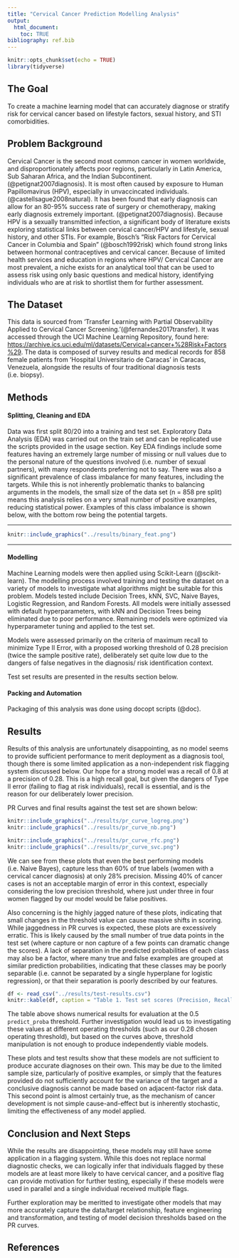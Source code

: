 ```yaml
---
title: "Cervical Cancer Prediction Modelling Analysis"
output: 
  html_document:
    toc: TRUE
bibliography: ref.bib
---
```


```r
knitr::opts_chunk$set(echo = TRUE)
library(tidyverse)
```

## The Goal

To create a machine learning model that can accurately diagnose or stratify risk for cervical cancer based on lifestyle factors, sexual history, and STI comorbidities.

## Problem Background

Cervical Cancer is the second most common cancer in women worldwide, and disproportionately affects poor regions, particularly in Latin America, Sub Saharan Africa, and the Indian Subcontinent. (@petignat2007diagnosis). It is most often caused by exposure to Human Papillomavirus (HPV), especially in unvaccincated individuals. (@castellsague2008natural). It has been found that early diagnosis can allow for an 80-95% success rate of surgery or chemotherapy, making early diagnosis extremely important. (@petignat2007diagnosis). Because HPV is a sexually transmitted infection, a significant body of literature exists exploring statistical links between cervical cancer/HPV and lifestyle, sexual history, and other STIs. For example, Bosch's "Risk Factors for Cervical Cancer in Columbia and Spain" (@bosch1992risk) which found strong links between hormonal contraceptives and cervical cancer. Because of limited health services and education in regions where HPV/ Cervical Cancer are most prevalent, a niche exists for an analytical tool that can be used to assess risk using only basic questions and medical history, identifying individuals who are at risk to shortlist them for further assessment. 

## The Dataset

This data is sourced from 'Transfer Learning with Partial Observability Applied to Cervical Cancer Screening.'(@fernandes2017transfer). It was accessed through the UCI Machine Learning Repository, found here: <https://archive.ics.uci.edu/ml/datasets/Cervical+cancer+%28Risk+Factors%29>. The data is composed of survey results and medical records for 858 female patients from 'Hospital Universitario de Caracas' in Caracas, Venezuela, alongside the results of four traditional diagnosis tests (i.e. biopsy).

## Methods

#### Splitting, Cleaning and EDA
Data was first split 80/20 into a training and test set. Exploratory Data Analysis (EDA) was carried out on the train set and can be replicated use the scripts provided in the usage section. Key EDA findings include some features having an extremely large number of missing or null values due to the personal nature of the questions involved (i.e. number of sexual partners), with many respondents preferring not to say. There was also a significant prevalence of class imbalance for many features, including the targets. While this is not inherently problematic thanks to balancing arguments in the models, the small size of the data set (n = 858 pre split) means this analysis relies on a very small number of positive examples, reducing statistical power. Examples of this class imbalance is shown below, with the bottom row being the potential targets. 

---

```r
knitr::include_graphics("../results/binary_feat.png")
```

---

#### Modelling
Machine Learning models were then applied using Scikit-Learn (@scikit-learn). The modelling process involved training and testing the dataset on a variety of models to investigate what algorithms might be suitable for this problem. Models tested include Decision Trees, kNN, SVC, Naive Bayes, Logistic Regression, and Random Forests. All models were initially assessed with default hyperparameters, with kNN and Decision Trees being eliminated due to poor performance. Remaining models were optimized via hyperparameter tuning and applied to the test set.

Models were assessed primarily on the criteria of maximum recall to minimize Type II Error, with a proposed working threshold of 0.28 precision (twice the sample positive rate), deliberately set quite low due to the dangers of false negatives in the diagnosis/ risk identification context.

Test set results are presented in the results section below.  

#### Packing and Automation
Packaging of this analysis was done using docopt scripts (@doc). 

## Results

Results of this analysis are unfortunately disappointing, as no model seems to provide sufficient performance to merit deployment as a diagnosis tool, though there is some limited application as a non-independent risk flagging system discussed below. Our hope for a strong model was a recall of 0.8 at a precision of 0.28. This is a high recall goal, but given the dangers of Type II error (failing to flag at risk individuals), recall is essential, and is the reason for our deliberately lower precision.

PR Curves and final results against the test set are shown below:

```r
knitr::include_graphics("../results/pr_curve_logreg.png")
knitr::include_graphics("../results/pr_curve_nb.png")
```
```r
knitr::include_graphics("../results/pr_curve_rfc.png")
knitr::include_graphics("../results/pr_curve_svc.png")
```
We can see from these plots that even the best performing models (i.e. Naive Bayes), capture less than 60% of true labels (women with a cervical cancer diagnosis) at only 28% precision. Missing 40% of cancer cases is not an acceptable margin of error in this context, especially considering the low precision threshold, where just under three in four women flagged by our model would be false positives. 

Also concerning is the highly jagged nature of these plots, indicating that small changes in the threshold value can cause massive shifts in scoring. While jaggedness in PR curves is expected, these plots are excessively erratic. This is likely caused by the small number of true data points in the test set (where capture or non capture of a few points can dramatic change the scores). A lack of separation in the predicted probabilities of each class may also be a factor, where many true and false examples are grouped at similar prediction probabilities, indicating that these classes may be poorly separable (i.e. cannot be separated by a single hyperplane for logistic regression), or that their separation is poorly described by our features.

```r
df <- read_csv("../results/test-results.csv")
knitr::kable(df, caption = "Table 1. Test set scores (Precision, Recall, f1, AUC) for optimized models")
```
The table above shows numerical results for evaluation at the 0.5 `predict_proba` threshold. Further investigation would lead us to investigating these values at different operating thresholds (such as our 0.28 chosen operating threshold), but based on the curves above, threshold manipulation is not enough to produce independently viable models.

These plots and test results show that these models are not sufficient to produce accurate diagnoses on their own. This may be due to the limited sample size, particularly of positive examples, or simply that the features provided do not sufficiently account for the variance of the target and a conclusive diagnosis cannot be made based on adjacent-factor risk data. This second point is almost certainly true, as the mechanism of cancer development is not simple cause-and-effect but is inherently stochastic, limiting the effectiveness of any model applied. 

## Conclusion and Next Steps

While the results are disappointing, these models may still have some application in a flagging system. While this does not replace normal diagnostic checks, we can logically infer that individuals flagged by these models are at least more likely to have cervical cancer, and a positive flag can provide motivation for further testing, especially if these models were used in parallel and a single individual received multiple flags. 

Further exploration may be meritted to investigate other models that may more accurately capture the data/target relationship, feature engineering and transformation, and testing of model decision thresholds based on the PR curves. 

## References
